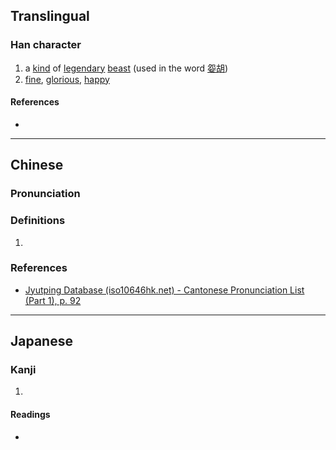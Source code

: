 {{character info}}
==Translingual==

===Han character===
{{Han char|rn=38|rad=女|as=05|sn=8|four=27404|canj=NUV|ids=⿱夗女}}

# a [[kind]] of [[legendary]] [[beast]] (used in the word [[妴胡]])
# [[fine]], [[glorious]], [[happy]]

====References====
* {{Han ref|kx=0257.210|dkj=06131|dj=0522.170|hdz=21040.040|uh=59B4|ud=22964|bh=CC53|bd=52307}}

----

==Chinese==
{{zh-forms}}

===Pronunciation===
{{zh-pron
|m=yuàn,qì
|c=jyun2
|mc=y
|oc=y
|cat=
}}

===Definitions===
{{zh-hanzi}}

# {{rfdef|zh|sort=女05}}

===References===
* [http://www.iso10646hk.net/jp/document/download.jsp Jyutping Database (iso10646hk.net) - Cantonese Pronunciation List (Part 1), p. 92]

----

==Japanese==

===Kanji===
{{ja-kanji|grade=|rs=女05}}

# {{rfdef|ja|sort=女05}}

====Readings====
* {{ja-readings|on=[[えん]] (en), [[おん]] (on)|kun=[[たおやか]] (taoyaka)}}